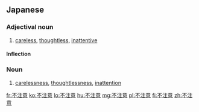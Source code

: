 ==Japanese==
{{ja-kanjitab|ふ|ちゅう|い|yomi=on}}

===Adjectival noun===
{{ja-adj|infl=na|ふちゅうい}}

# [[careless]], [[thoughtless]], [[inattentive]]
#: {{ja-usex|不注意な一言で台無しになる|ふちゅうい な ひとこと で だいなし に なる|spoil something with one careless word}}

====Inflection====
{{ja-na|ふちゅうい}}

===Noun===
{{ja-noun|ふちゅうい}}

# [[carelessness]], [[thoughtlessness]], [[inattention]]

[[fr:不注意]]
[[ko:不注意]]
[[lo:不注意]]
[[hu:不注意]]
[[mg:不注意]]
[[pl:不注意]]
[[fi:不注意]]
[[zh:不注意]]